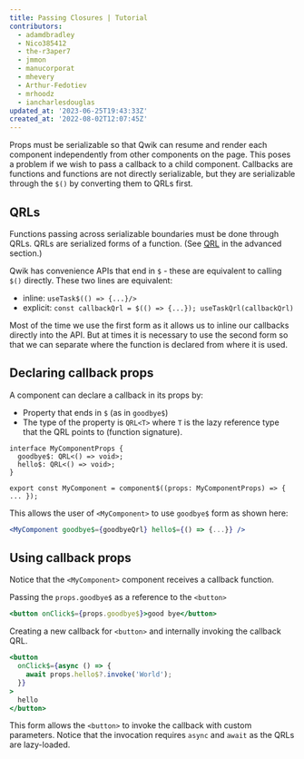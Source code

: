 ```yaml
---
title: Passing Closures | Tutorial
contributors:
  - adamdbradley
  - Nico385412
  - the-r3aper7
  - jmmon
  - manucorporat
  - mhevery
  - Arthur-Fedotiev
  - mrhoodz
  - iancharlesdouglas
updated_at: '2023-06-25T19:43:33Z'
created_at: '2022-08-02T12:07:45Z'
---
```


Props must be serializable so that Qwik can resume and render each component independently from other components on the page. This poses a problem if we wish to pass a callback to a child component. Callbacks are functions and functions are not directly serializable, but they are serializable through the `$()` by converting them to QRLs first.

## QRLs

Functions passing across serializable boundaries must be done through QRLs. QRLs are serialized forms of a function. (See [QRL](/docs/(qwik)/advanced/qrl/index.mdx) in the advanced section.)

Qwik has convenience APIs that end in `$` - these are equivalent to calling `$()` directly. These two lines are equivalent:

- inline: `useTask$(() => {...}/>`
- explicit: `const callbackQrl = $(() => {...}); useTaskQrl(callbackQrl)`

Most of the time we use the first form as it allows us to inline our callbacks directly into the API. But at times it is necessary to use the second form so that we can separate where the function is declared from where it is used.

## Declaring callback props

A component can declare a callback in its props by:

- Property that ends in `$` (as in `goodbye$`)
- The type of the property is `QRL<T>` where `T` is the lazy reference type that the QRL points to (function signature).

```tsx
interface MyComponentProps {
  goodbye$: QRL<() => void>;
  hello$: QRL<() => void>;
}

export const MyComponent = component$((props: MyComponentProps) => { ... });
```

This allows the user of `<MyComponent>` to use `goodbye$` form as shown here:

```jsx
<MyComponent goodbye$={goodbyeQrl} hello$={() => {...}} />
```

## Using callback props

Notice that the `<MyComponent>` component receives a callback function.

Passing the `props.goodbye$` as a reference to the `<button>`

```jsx
<button onClick$={props.goodbye$}>good bye</button>
```

Creating a new callback for `<button>` and internally invoking the callback QRL.

```jsx
<button
  onClick$={async () => {
    await props.hello$?.invoke('World');
  }}
>
  hello
</button>
```

This form allows the `<button>` to invoke the callback with custom parameters. Notice that the invocation requires `async` and `await` as the QRLs are lazy-loaded.
